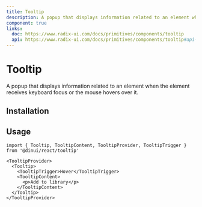 ```yaml
---
title: Tooltip
description: A popup that displays information related to an element when the element receives keyboard focus or the mouse hovers over it.
component: true
links:
  doc: https://www.radix-ui.com/docs/primitives/components/tooltip
  api: https://www.radix-ui.com/docs/primitives/components/tooltip#api-reference
---
```


# Tooltip

A popup that displays information related to an element when the element receives keyboard focus or the mouse hovers over it.


<Example path="ui/tooltip-demo" />

## Installation


<ComponentInstallationGuide path="ui/tooltip" />

## Usage

```tsx
import { Tooltip, TooltipContent, TooltipProvider, TooltipTrigger } from '@dinui/react/tooltip'
```

```tsx
<TooltipProvider>
  <Tooltip>
    <TooltipTrigger>Hover</TooltipTrigger>
    <TooltipContent>
      <p>Add to library</p>
    </TooltipContent>
  </Tooltip>
</TooltipProvider>
```
